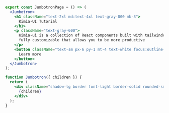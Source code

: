 ```jsx
export const JumbotronPage = () => (
  <Jumbotron>
    <h1 className="text-2xl md:text-4xl text-gray-800 mb-3">
      Kimia-UI Tutorial
    </h1>
    <p className="text-gray-600">
      Kimia-ui is a collection of React components built with tailwindcss and
      fully customizable that allows you to be more productive
    </p>
    <button className="text-sm px-6 py-1 mt-4 text-white focus:outline-none bg-blue-500">
      Learn more
    </button>
  </Jumbotron>
);

function Jumbotron({ children }) {
  return (
    <div className="shadow-lg border font-light border-solid rounded-sm py-12 px-8 mb-8">
      {children}
    </div>
  );
}
```
